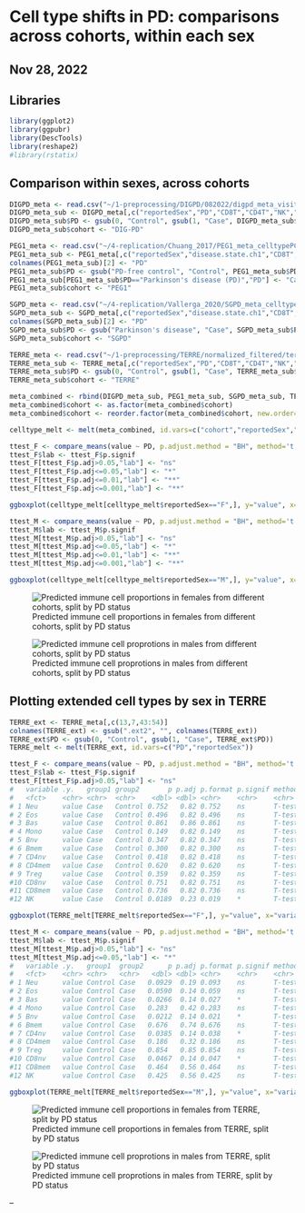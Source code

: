 # Cell type shifts in PD: comparisons across cohorts, within each sex
## Nov 28, 2022

## Libraries
```r
library(ggplot2)
library(ggpubr)
library(DescTools)
library(reshape2)
#library(rstatix)
```

## Comparison within sexes, across cohorts

```r
DIGPD_meta <- read.csv("~/1-preprocessing/DIGPD/082022/digpd_meta_visit1_celltypePCs_ancestryPCs_nomut.csv")
DIGPD_meta_sub <- DIGPD_meta[,c("reportedSex","PD","CD8T","CD4T","NK","Bcell","Mono","Neu")]
DIGPD_meta_sub$PD <- gsub(0, "Control", gsub(1, "Case", DIGPD_meta_sub$PD))
DIGPD_meta_sub$cohort <- "DIG-PD"

PEG1_meta <- read.csv("~/4-replication/Chuang_2017/PEG1_meta_celltypePCs.csv")
PEG1_meta_sub <- PEG1_meta[,c("reportedSex","disease.state.ch1","CD8T","CD4T","NK","Bcell","Mono","Neu")]
colnames(PEG1_meta_sub)[2] <- "PD"
PEG1_meta_sub$PD <- gsub("PD-free control", "Control", PEG1_meta_sub$PD)
PEG1_meta_sub[PEG1_meta_sub$PD=="Parkinson's disease (PD)","PD"] <- "Case"
PEG1_meta_sub$cohort <- "PEG1"

SGPD_meta <- read.csv("~/4-replication/Vallerga_2020/SGPD_meta_celltypePCs.csv")
SGPD_meta_sub <- SGPD_meta[,c("reportedSex","disease.state.ch1","CD8T","CD4T","NK","Bcell","Mono","Neu")]
colnames(SGPD_meta_sub)[2] <- "PD"
SGPD_meta_sub$PD <- gsub("Parkinson's disease", "Case", SGPD_meta_sub$PD)
SGPD_meta_sub$cohort <- "SGPD"

TERRE_meta <- read.csv("~/1-preprocessing/TERRE/normalized_filtered/terre_meta_extcelltypePCs2_ancestryPCs_complete.csv")
TERRE_meta_sub <- TERRE_meta[,c("reportedSex","PD","CD8T","CD4T","NK","Bcell","Mono","Neu")]
TERRE_meta_sub$PD <- gsub(0, "Control", gsub(1, "Case", TERRE_meta_sub$PD))
TERRE_meta_sub$cohort <- "TERRE"

meta_combined <- rbind(DIGPD_meta_sub, PEG1_meta_sub, SGPD_meta_sub, TERRE_meta_sub)
meta_combined$cohort <- as.factor(meta_combined$cohort)
meta_combined$cohort <- reorder.factor(meta_combined$cohort, new.order=c("TERRE","DIG-PD","PEG1","SGPD"))

celltype_melt <- melt(meta_combined, id.vars=c("cohort","reportedSex","PD"))

ttest_F <- compare_means(value ~ PD, p.adjust.method = "BH", method='t.test', data = celltype_melt[celltype_melt$reportedSex=="F",], group.by=c("cohort","variable"))
ttest_F$lab <- ttest_F$p.signif
ttest_F[ttest_F$p.adj>0.05,"lab"] <- "ns"
ttest_F[ttest_F$p.adj<=0.05,"lab"] <- "*"
ttest_F[ttest_F$p.adj<=0.01,"lab"] <- "**"
ttest_F[ttest_F$p.adj<=0.001,"lab"] <- "**"

ggboxplot(celltype_melt[celltype_melt$reportedSex=="F",], y="value", x="variable", facet.by="cohort", color="PD") + scale_color_manual(values=c("lightpink4","lightpink2")) + theme_bw() + theme(axis.text.x=element_text(angle=90), axis.title.x=element_blank()) + stat_pvalue_manual(ttest_F, label = "lab", y.position=0.92, x="variable", hide.ns=TRUE, size=5) + ggtitle("Case-control cell type differences in females") + ylab("Predicted proportion") 

ttest_M <- compare_means(value ~ PD, p.adjust.method = "BH", method='t.test', data = celltype_melt[celltype_melt$reportedSex=="M",], group.by=c("cohort","variable"))
ttest_M$lab <- ttest_M$p.signif
ttest_M[ttest_M$p.adj>0.05,"lab"] <- "ns"
ttest_M[ttest_M$p.adj<=0.05,"lab"] <- "*"
ttest_M[ttest_M$p.adj<=0.01,"lab"] <- "**"
ttest_M[ttest_M$p.adj<=0.001,"lab"] <- "**"

ggboxplot(celltype_melt[celltype_melt$reportedSex=="M",], y="value", x="variable", facet.by="cohort", color="PD") + scale_color_manual(values=c("lightsteelblue4","lightsteelblue2")) + theme_bw() + theme(axis.text.x=element_text(angle=90), axis.title.x=element_blank()) + stat_pvalue_manual(ttest_M, label = "lab", y.position=0.92, x="variable", hide.ns=TRUE, size=5) + ggtitle("Case-control cell type differences in males") + ylab("Predicted proportion") 
```
![Predicted immune cell proportions in females from different cohorts, split by PD status](/home1/NEURO/schaffner/4-replication/celltype_by_cohort_F.png)

![Predicted immune cell proprotions in males from different cohorts, split by PD status](/home1/NEURO/schaffner/4-replication/celltype_by_cohort_M.png)

## Plotting extended cell types by sex in TERRE

```r
TERRE_ext <- TERRE_meta[,c(13,7,43:54)]
colnames(TERRE_ext) <- gsub(".ext2", "", colnames(TERRE_ext))
TERRE_ext$PD <- gsub(0, "Control", gsub(1, "Case", TERRE_ext$PD))
TERRE_melt <- melt(TERRE_ext, id.vars=c("PD","reportedSex"))

ttest_F <- compare_means(value ~ PD, p.adjust.method = "BH", method='t.test', data = TERRE_melt[TERRE_melt$reportedSex=="F",], group.by="variable")
ttest_F$lab <- ttest_F$p.signif
ttest_F[ttest_F$p.adj>0.05,"lab"] <- "ns"
#   variable .y.   group1 group2       p p.adj p.format p.signif method lab  
#   <fct>    <chr> <chr>  <chr>    <dbl> <dbl> <chr>    <chr>    <chr>  <chr>
# 1 Neu      value Case   Control 0.752   0.82 0.752    ns       T-test ns   
# 2 Eos      value Case   Control 0.496   0.82 0.496    ns       T-test ns   
# 3 Bas      value Case   Control 0.861   0.86 0.861    ns       T-test ns   
# 4 Mono     value Case   Control 0.149   0.82 0.149    ns       T-test ns   
# 5 Bnv      value Case   Control 0.347   0.82 0.347    ns       T-test ns   
# 6 Bmem     value Case   Control 0.300   0.82 0.300    ns       T-test ns   
# 7 CD4nv    value Case   Control 0.418   0.82 0.418    ns       T-test ns   
# 8 CD4mem   value Case   Control 0.620   0.82 0.620    ns       T-test ns   
# 9 Treg     value Case   Control 0.359   0.82 0.359    ns       T-test ns   
#10 CD8nv    value Case   Control 0.751   0.82 0.751    ns       T-test ns   
#11 CD8mem   value Case   Control 0.736   0.82 0.736    ns       T-test ns   
#12 NK       value Case   Control 0.0189  0.23 0.019    *        T-test ns 

ggboxplot(TERRE_melt[TERRE_melt$reportedSex=="F",], y="value", x="variable", color="PD") + scale_color_manual(values=c("lightpink4","lightpink2")) + theme_bw() + theme(axis.text.x=element_text(angle=90), axis.title.x=element_blank()) + stat_pvalue_manual(ttest_F, label = "p.adj", y.position=0.98, x="variable", hide.ns=TRUE, size=5) + ggtitle("TERRE case-control cell type differences in females") + ylab("Predicted proportion") + ylim(c(0,1))

ttest_M <- compare_means(value ~ PD, p.adjust.method = "BH", method='t.test', data = TERRE_melt[TERRE_melt$reportedSex=="M",], group.by="variable")
ttest_M$lab <- ttest_M$p.signif
ttest_M[ttest_M$p.adj>0.05,"lab"] <- "ns"
ttest_M[ttest_M$p.adj<=0.05,"lab"] <- "*"
#   variable .y.   group1  group2      p p.adj p.format p.signif method lab  
#   <fct>    <chr> <chr>   <chr>   <dbl> <dbl> <chr>    <chr>    <chr>  <chr>
# 1 Neu      value Control Case   0.0929  0.19 0.093    ns       T-test ns   
# 2 Eos      value Control Case   0.0590  0.14 0.059    ns       T-test ns   
# 3 Bas      value Control Case   0.0266  0.14 0.027    *        T-test ns   
# 4 Mono     value Control Case   0.283   0.42 0.283    ns       T-test ns   
# 5 Bnv      value Control Case   0.0212  0.14 0.021    *        T-test ns   
# 6 Bmem     value Control Case   0.676   0.74 0.676    ns       T-test ns   
# 7 CD4nv    value Control Case   0.0385  0.14 0.038    *        T-test ns   
# 8 CD4mem   value Control Case   0.186   0.32 0.186    ns       T-test ns   
# 9 Treg     value Control Case   0.854   0.85 0.854    ns       T-test ns   
#10 CD8nv    value Control Case   0.0467  0.14 0.047    *        T-test ns   
#11 CD8mem   value Control Case   0.464   0.56 0.464    ns       T-test ns   
#12 NK       value Control Case   0.425   0.56 0.425    ns       T-test ns 

ggboxplot(TERRE_melt[TERRE_melt$reportedSex=="M",], y="value", x="variable", color="PD") + scale_color_manual(values=c("lightsteelblue4","lightsteelblue2")) + theme_bw() + theme(axis.text.x=element_text(angle=90), axis.title.x=element_blank()) + stat_pvalue_manual(ttest_M, label = "lab", y.position=0.98, x="variable", hide.ns=TRUE, size=5) + ggtitle("TERRE case-control cell type differences in males") + ylab("Predicted proportion") + ylim(c(0,1))
```
![Predicted immune cell proportions in females from TERRE, split by PD status](/home1/NEURO/schaffner/4-replication/celltype_ext_TERRE_F_v2.png)

![Predicted immune cell proprotions in males from TERRE, split by PD status](/home1/NEURO/schaffner/4-replication/celltype_ext_TERRE_M_v2.png)

--

